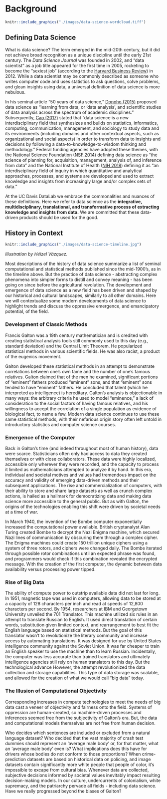 # Background

```r
knitr::include_graphics("./images/data-science-wordcloud.tiff")
```

## Defining Data Science

What is data science? The term emerged in the mid-20th century, but it did not achieve broad recognition as a unique discipline until the early 21st century. The *Data Science Journal* was founded in 2002, and “data scientist” as a job title appeared for the first time in 2005, rocketing to become the “sexiest job” (according to the [Harvard Business Review](https://hbr.org/2012/10/data-scientist-the-sexiest-job-of-the-21st-century)) in 2012. While a data scientist may be commonly described as someone who writes computer code and uses statistics to ask questions, solve problems, and glean insights using data, a universal definition of data science is more nebulous. 

In his seminal article “50 years of data science,” [Donoho (2015)](https://doi.org/10.1080/10618600.2017.1384734) proposed data science as “learning from data, or ‘data analysis’, and scientific studies of data analysis across the spectrum of academic disciplines.” Subsequently, [Cao (2017)](https://dl.acm.org/doi/10.1145/3076253) stated that “data science is a new interdisciplinary field that synthesizes and builds on statistics, informatics, computing, communication, management, and sociology to study data and its environments (including domains and other contextual aspects, such as organizational and social aspects) in order to transform data to insights and decisions by following a data-to-knowledge-to-wisdom thinking and methodology.” Federal funding agencies have adopted these themes, with the National Science Foundation ([NSF 2014](https://www.nsf.gov/attachments/130849/public/Stodden-StatsNSF.pdf)) defining data science as “the science of planning for, acquisition, management, analysis of, and inference from data” and the National Institute of Health ([NIH 2018](https://datascience.nih.gov/sites/default/files/nih_strategic_plan_for_data_science_final_508.pdf)) defining it as “an interdisciplinary field of inquiry in which quantitative and analytical approaches, processes, and systems are developed and used to extract knowledge and insights from increasingly large and/or complex sets of data.” 

At the UC Davis DataLab we embrace the commonalities and nuances of these definitions. Here we refer to data science as the **integrative, multidisciplinary, translational, and transformative process of extracting knowledge and insights from data.** We are committed that these data-driven products should be used for the good.


## History in Context

```r
knitr::include_graphics("./images/data-science-timeline.jpg")
```
*Illustration by Héizel Vázquez.*

Most descriptions of the history of data science summarize a list of seminal computational and statistical methods published since the mid-1900's, as in the timeline above. But the practice of data science - abstracting complex phenomena into simpler forms to distill and convey meaning - has been going on since before the agricultural revolution. The development and emergence of data science as a new field has been driven and shaped by our historical and cultural landscapes, similarly to all other domains. Here we will contextualize some modern developments of data science to highlight trends and discuss the oppressive emergence, and emancipatory potential, of the field.

### Development of Classic Methods

Francis Galton was a 19th century mathematician and is credited with creating statistical analysis tools still commonly used to this day (e.g., standard deviation) and the Central Limit Theorem. He popularized statistical methods in various scientific fields. He was also racist, a product of the eugenics movement.

Galton developed these statistical methods in an attempt to demonstrate correlations between one’s own fame and the number of one’s famous relatives. Galton claimed that of the men he examined, significant portions of “eminent” fathers produced “eminent” sons, and that “eminent” sons tended to have “eminent” fathers. He concluded that talent (which he interpreted as intelligence) is hereditary. Galton’s analysis is objectionable in many ways: the arbitrary criteria he used to model “eminence,” a lack of consideration to the social factors of having famous relatives, and his willingness to accept the correlation of a single population as evidence of biological fact, to name a few. Modern data science continues to use these same statistical methods, with their nefarious origin story often left untold in introductory statistics and computer science courses.

### Emergence of the Computer

Back in Galton's time (and indeed throughout most of human history), data were scarce. Statisticians often only had access to data they created themselves or with close collaborators. These data were highly localized, accessible only wherever they were recorded, and the capacity to process it limited as mathematicians attempted to analyze it by hand. In this era, individual and societal motives and values had tremendous impact on the accuracy and validity of emerging data-driven methods and their subsequent applications. The rise and commercialization of computers, with their ability to store and share large datasets as well as crunch complex actions, is hailed as a hallmark for democratizing data and making data science more accessible to the general public. But as with Galton, the origins of the technologies enabling this shift were driven by societal needs at a time of war.

In March 1940, the invention of the Bombe computer exponentially increased the computational power available. British cryptanalyst Alan Turing created Bombe to decrypt the Nazi Enigma machine, which secured Nazi lines of communication by obscuring them through a complex cipher. The Enigma machines could create 150 trillion unique ciphers using a system of three rotors, and ciphers were changed daily. The Bombe iterated through possible rotor combinations until an expected phrase was found, and programmers would check if this combination revealed the encrypted message. With the creation of the first computer, the dynamic between data availability versus processing power tipped. 

### Rise of Big Data

The ability of compute power to outstrip available data did not last for long. In 1951, magnetic tape was used in computers, allowing data to be stored at a capacity of 128 characters per inch and read at speeds of 12,800 characters per second. By 1954, researchers at IBM and Georgetown University unveiled the 701 Translator. This machine utilized six rules in an attempt to translate Russian to English. It used direct translation of certain words, substitution given limited context, and rearrangement to best fit the English language based on statistical methods. But the goal of this translator wasn't to revolutionize the literary community and increase access by automating translations. It was designed for use by United States intelligence community against the Soviet Union. It was far cheaper to train an English speaker to use the machine than to learn Russian. Incidentally, the computer was less accurate than trained translators and ultimately intelligence agencies still rely on human translators to this day. But the technological advance However, the attempt revolutionized the data collection and storage capabilities. This type of data storage was scalable, and allowed for the creation of what we would call “big data” today. 

### The Illusion of Computational Objectivity

Corresponding increases in compute technologies to meet the needs of big data cast a veneer of objectivity and fairness onto the field. Systems of oppression are human-created, so machine-driven processes and inferences seemed free from the subjectivity of Galton's era. But, the data and computational models themselves are not free from human decision. 

Who decides which sentences are included or excluded from a natural language dataset? Who decided that the vast majority of crash test dummies should represent an ‘average male body’ or, for that matter, what an ‘average male body' even is? What implications does this have for drivers whose bodies do not conform to those proportions? When crime-prediction datasets are based on historical data on policing, and image datasets contain significantly more white people that people of color, it's impossible to excape from cultural bias. Whenever data are collected, subjective decisions informed by societal values inevitably impact resulting decision-making models. In our culture, undercurrents of colonialism, white supremacy, and the patriarchy pervade all fields - including data science. Have we really progressed beyond the biases of Galton?


